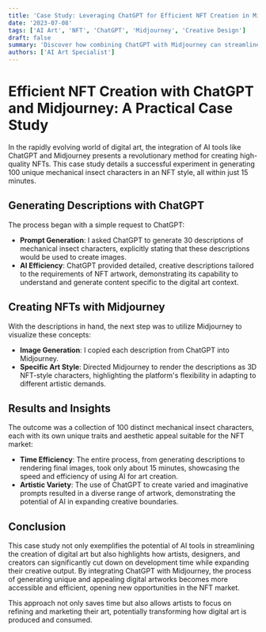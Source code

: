 ```yaml
---
title: 'Case Study: Leveraging ChatGPT for Efficient NFT Creation in Midjourney'
date: '2023-07-08'
tags: ['AI Art', 'NFT', 'ChatGPT', 'Midjourney', 'Creative Design']
draft: false
summary: 'Discover how combining ChatGPT with Midjourney can streamline the creation of unique NFT artworks, with a focus on mechanical insect characters.'
authors: ['AI Art Specialist']
---
```


# Efficient NFT Creation with ChatGPT and Midjourney: A Practical Case Study

In the rapidly evolving world of digital art, the integration of AI tools like ChatGPT and Midjourney presents a revolutionary method for creating high-quality NFTs. This case study details a successful experiment in generating 100 unique mechanical insect characters in an NFT style, all within just 15 minutes.

## Generating Descriptions with ChatGPT

The process began with a simple request to ChatGPT:

- **Prompt Generation**: I asked ChatGPT to generate 30 descriptions of mechanical insect characters, explicitly stating that these descriptions would be used to create images.
- **AI Efficiency**: ChatGPT provided detailed, creative descriptions tailored to the requirements of NFT artwork, demonstrating its capability to understand and generate content specific to the digital art context.

## Creating NFTs with Midjourney

With the descriptions in hand, the next step was to utilize Midjourney to visualize these concepts:

- **Image Generation**: I copied each description from ChatGPT into Midjourney.
- **Specific Art Style**: Directed Midjourney to render the descriptions as 3D NFT-style characters, highlighting the platform's flexibility in adapting to different artistic demands.

## Results and Insights

The outcome was a collection of 100 distinct mechanical insect characters, each with its own unique traits and aesthetic appeal suitable for the NFT market:

- **Time Efficiency**: The entire process, from generating descriptions to rendering final images, took only about 15 minutes, showcasing the speed and efficiency of using AI for art creation.
- **Artistic Variety**: The use of ChatGPT to create varied and imaginative prompts resulted in a diverse range of artwork, demonstrating the potential of AI in expanding creative boundaries.

## Conclusion

This case study not only exemplifies the potential of AI tools in streamlining the creation of digital art but also highlights how artists, designers, and creators can significantly cut down on development time while expanding their creative output. By integrating ChatGPT with Midjourney, the process of generating unique and appealing digital artworks becomes more accessible and efficient, opening new opportunities in the NFT market.

This approach not only saves time but also allows artists to focus on refining and marketing their art, potentially transforming how digital art is produced and consumed.
